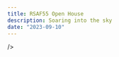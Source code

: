 ```yaml
---
title: RSAF55 Open House
description: Soaring into the sky
date: "2023-09-10"
---
```



<FigureWithCaption 
  src="/rsaf55.jpeg" 
  alt="rsaf-55-open-house" 
  caption="A snapshot from Paya Lebar Air Base during RSAF55 Open House">
  />